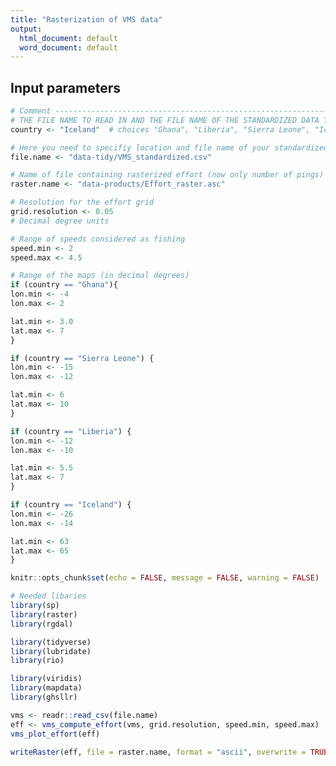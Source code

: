 ```yaml
---
title: "Rasterization of VMS data"
output:
  html_document: default
  word_document: default
---
```


## Input parameters

```r
# Comment ----------------------------------------------------------------------
# THE FILE NAME TO READ IN AND THE FILE NAME OF THE STANDARDIZED DATA TO SAVE
country <- "Iceland"  # choices "Ghana", "Liberia", "Sierra Leone", "Iceland"

# Here you need to specifiy location and file name of your standardized data:
file.name <- "data-tidy/VMS_standardized.csv"

# Name of file containing rasterized effort (now only number of pings)
raster.name <- "data-products/Effort_raster.asc"

# Resolution for the effort grid
grid.resolution <- 0.05
# Decimal degree units

# Range of speeds considered as fishing
speed.min <- 2
speed.max <- 4.5

# Range of the maps (in decimal degrees)
if (country == "Ghana"){
lon.min <- -4
lon.max <- 2

lat.min <- 3.0
lat.max <- 7
}

if (country == "Sierra Leone") {
lon.min <- -15
lon.max <- -12

lat.min <- 6
lat.max <- 10
}

if (country == "Liberia") {
lon.min <- -12
lon.max <- -10

lat.min <- 5.5
lat.max <- 7
}

if (country == "Iceland") {
lon.min <- -26
lon.max <- -14

lat.min <- 63
lat.max <- 65
}
```

```r
knitr::opts_chunk$set(echo = FALSE, message = FALSE, warning = FALSE)
```

```r
# Needed libaries
library(sp)
library(raster)
library(rgdal)

library(tidyverse)
library(lubridate)
library(rio)

library(viridis)
library(mapdata)
library(ghsllr)
```


```r
vms <- readr::read_csv(file.name)
eff <- vms_compute_effort(vms, grid.resolution, speed.min, speed.max)
vms_plot_effort(eff)

writeRaster(eff, file = raster.name, format = "ascii", overwrite = TRUE)

```

